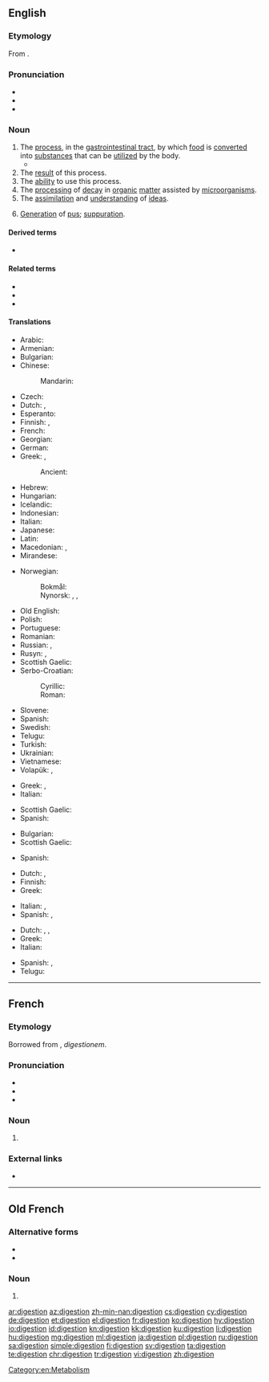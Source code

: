 {{also|digestión}}
==English==
{{wikipedia}}

===Etymology===
From {{etyl|fro|en}} {{m|fro|digestion}}.

===Pronunciation===
* {{IPA|/daɪˈdʒɛstʃən/|/dɨˈdʒɛstʃən/|lang=en}}
* {{audio|en-us-digestion.ogg|Audio (US)|lang=en}}
* {{rhymes|ɛstʃən|lang=en}}

===Noun===
{{en-noun|~}}

# The [[process]], in the [[gastrointestinal tract]], by which [[food]] is [[convert]]ed into [[substance]]s that can be [[utilize]]d by the body.
#* {{quote-magazine|date=2013-06-29|volume=407|issue=8842|page=72-3|magazine={{w|The Economist}}
|title=[http://www.economist.com/news/international/science-and-technology/21580133-how-microbes-promote-liver-cancer-overweight-punch-gut A punch in the gut]
|passage=Mostly, the microbiome is beneficial. It helps with '''digestion''' and enables people to extract a lot more calories from their food than would otherwise be possible. Research over the past few years, however, has implicated it in diseases from atherosclerosis to asthma to autism.}}
# The [[result]] of this process.
# The [[ability]] to use this process.
# The [[processing]] of [[decay]] in [[organic]] [[matter]] assisted by [[microorganism]]s.
# The [[assimilation]] and [[understanding]] of [[idea]]s.
# {{label|en|medicine|archaic}} [[generation|Generation]] of [[pus]]; [[suppuration]].

====Derived terms====
* {{l|en|predigestion}}

====Related terms====
* {{l|en|digest}}
* {{l|en|digester}}
* {{l|en|digestible}}

====Translations====
{{trans-top|process in gastrointestinal tract}}
* Arabic: {{t|ar|هَضْم|m}}
* Armenian: {{t+|hy|մարսողություն}}
* Bulgarian: {{t|bg|храносмилане|n|sc=Cyrl}}
* Chinese:
*: Mandarin: {{t+|cmn|消化|tr=xiāohuà|sc=Hani}}
* Czech: {{t|cs|trávení|n}}
* Dutch: {{t+|nl|spijsvertering|f}}, {{t|nl|vertering|f}}
* Esperanto: {{t|eo|digesto}}
* Finnish: {{t+|fi|ruoansulatus}}, {{qualifier|alt. spelling:}} {{t|fi|ruuansulatus}}
* French: {{t+|fr|digestion|f}}
* Georgian: {{t|ka|მონელება}}
* German: {{t+|de|Verdauung|f}}
* Greek: {{t+|el|πέψη|f}}, {{t+|el|χώνεψη|f}}
*: Ancient: {{t|grc|πέψις|f}}
* Hebrew: {{t|he|עיכול|m|tr=ikúl|sc=Hebr}}
* Hungarian: {{t+|hu|emésztés}}
* Icelandic: {{t+|is|melting|f}}
* Indonesian: {{t+|id|pencernaan}}
* Italian: {{t+|it|digestione|f}}
* Japanese: {{t+|ja|消化|tr=しょうか, shōka}}
* Latin: {{t|la|digestio|f}}
* Macedonian: {{t|mk|варење|n|tr=varenje|sc=Cyrl}}, {{t|mk|дигестија|f|tr=digestija|sc=Cyrl}}
* Mirandese: {{t|mwl|digeston}}
{{trans-mid}}
* Norwegian:
*: Bokmål: {{t|nb|fordøyelse|m}}
*: Nynorsk: {{t|nn|fordøying|f}}, {{t|nn|melting|f}}, {{t|nn|matmelting|f}}
* Old English: {{t|ang|meltung|f}}
* Polish: {{t+|pl|trawienie|n}}
* Portuguese: {{t+|pt|digestão|f}}
* Romanian: {{t+|ro|digestie}}
* Russian: {{t+|ru|пищеваре́ние|n}}, {{t+|ru|переварива́ние|n}}
* Rusyn: {{t|rue|травлїня|n|tr=travljinja}}, {{t|rue|діґесція|f|tr=digesсija}}
* Scottish Gaelic: {{t|gd|meirbheadh|m}}
* Serbo-Croatian:
*: Cyrillic: {{t|sh|варење|n|sc=Cyrl}}
*: Roman: {{t+|sh|varenje|n|sc=Latn}}
* Slovene: {{t+|sl|prebava|f}}
* Spanish: {{t+|es|digestión|f}}
* Swedish: {{t+|sv|matsmältning|c}}
* Telugu: {{t+|te|జీర్ణము|sc=Telu}}
* Turkish: {{t+|tr|sindirim}}
* Ukrainian: {{t|uk|травлення|n|tr=trávlennja|sc=Cyrl}}
* Vietnamese: {{t|vi|hệ tiêu hóa}}
* Volapük: {{t+|vo|dicet}}, {{t|vo|dicetam}}
{{trans-bottom}}

{{trans-top|result of this process}}
* Greek: {{t+|el|πέψη|f}}, {{t+|el|χώνεψη|f}}
* Italian: {{t+|it|digestione|f}}
{{trans-mid}}
* Scottish Gaelic: {{t|gd|meirbheadh|m}}
* Spanish: {{t+|es|digestión|f}}
{{trans-bottom}}

{{trans-top|ability to use this process}}
* Bulgarian: {{t|bg|храносмилане|n|sc=Cyrl}}
* Scottish Gaelic: {{t|gd|meirbheadh|m}}
{{trans-mid}}
* Spanish: {{t+|es|digestión|f}}
{{trans-bottom}}

{{trans-top|processing of decay in organic matter assisted by microorganisms}}
* Dutch: {{t|nl|vertering|f}}, {{t+|nl|verteren|n}}
* Finnish: {{t+|fi|hajottaminen}}
* Greek: {{t+|el|αποσύνθεση|f}}
{{trans-mid}}
* Italian: {{t+|it|decomposizione|f}}, {{t+|it|digestione|f}}
* Spanish: {{t+|es|descomposición|f}}, {{t+|es|putrefacción|f}}
{{trans-bottom}}

{{trans-top|assimilation and understanding of ideas}}
* Dutch: {{t+|nl|verwerven|n}}, {{t+|nl|verwerving|f}}, {{t+|nl|assimilatie|f}}
* Greek: {{t+|el|αφομοίωση|f}}
* Italian: {{t+|it|assimilazione|f}}
{{trans-mid}}
* Spanish: {{t+|es|digestión|f}}, {{t+|es|asimilación|f}}
* Telugu: {{t|te|హరాయించుకొను|sc=Telu}}
{{trans-bottom}}

[[Category:en:Metabolism]]

----

==French==

===Etymology===
Borrowed from {{etyl|la|fr}} {{m|la|digestio}}, ''digestionem''.

===Pronunciation===
* {{IPA|/diʒɛstjɔ̃/|lang=fr}}
* {{audio|Fr-digestion.ogg|Audio|lang=fr}}
* {{rhymes|jɔ̃|lang=fr}}

===Noun===
{{fr-noun|f}}

# {{l|en|digestion}}

===External links===
* {{R:TLFi}}

----

==Old French==

===Alternative forms===
* {{l|fro|digestioun}}
* {{l|fro|digestiun}}

===Noun===
{{fro-noun|f}}

# {{l|en|digestion}}

[[ar:digestion]]
[[az:digestion]]
[[zh-min-nan:digestion]]
[[cs:digestion]]
[[cy:digestion]]
[[de:digestion]]
[[et:digestion]]
[[el:digestion]]
[[fr:digestion]]
[[ko:digestion]]
[[hy:digestion]]
[[io:digestion]]
[[id:digestion]]
[[kn:digestion]]
[[kk:digestion]]
[[ku:digestion]]
[[li:digestion]]
[[hu:digestion]]
[[mg:digestion]]
[[ml:digestion]]
[[ja:digestion]]
[[pl:digestion]]
[[ru:digestion]]
[[sa:digestion]]
[[simple:digestion]]
[[fi:digestion]]
[[sv:digestion]]
[[ta:digestion]]
[[te:digestion]]
[[chr:digestion]]
[[tr:digestion]]
[[vi:digestion]]
[[zh:digestion]]